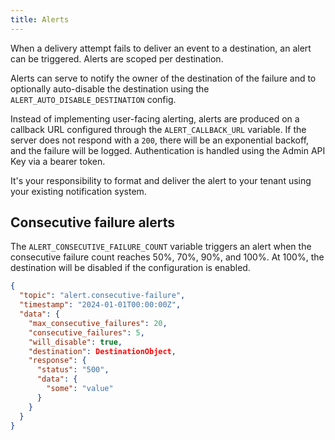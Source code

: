 ```yaml
---
title: Alerts
---
```


When a delivery attempt fails to deliver an event to a destination, an alert can be triggered. Alerts are scoped per destination.

Alerts can serve to notify the owner of the destination of the failure and to optionally auto-disable the destination using the `ALERT_AUTO_DISABLE_DESTINATION` config.

Instead of implementing user-facing alerting, alerts are produced on a callback URL configured through the `ALERT_CALLBACK_URL` variable. If the server does not respond with a `200`, there will be an exponential backoff, and the failure will be logged. Authentication is handled using the Admin API Key via a bearer token.

It's your responsibility to format and deliver the alert to your tenant using your existing notification system.

## Consecutive failure alerts

The `ALERT_CONSECUTIVE_FAILURE_COUNT` variable triggers an alert when the consecutive failure count reaches 50%, 70%, 90%, and 100%. At 100%, the destination will be disabled if the configuration is enabled.

```json
{
  "topic": "alert.consecutive-failure",
  "timestamp": "2024-01-01T00:00:00Z",
  "data": {
    "max_consecutive_failures": 20,
    "consecutive_failures": 5,
    "will_disable": true,
    "destination": DestinationObject,
    "response": {
      "status": "500",
      "data": {
        "some": "value"
      }
    }
  }
}
```
